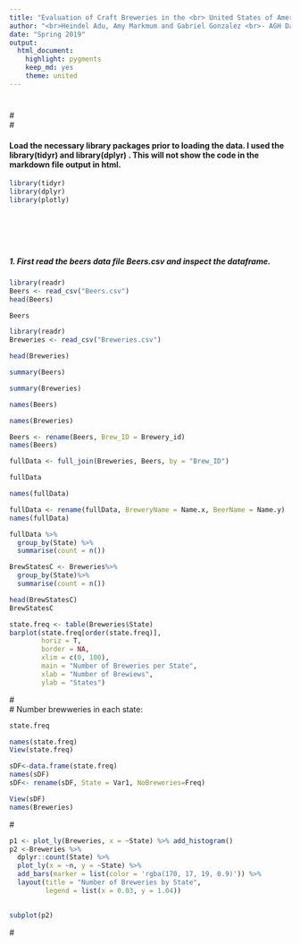 ```yaml
---
title: "Evaluation of Craft Breweries in the <br> United States of America <br>"
author: "<br>Heindel Adu, Amy Markmum and Gabriel Gonzalez <br>- AGH Data Consult Inc."
date: "Spring 2019"
output: 
  html_document: 
    highlight: pygments
    keep_md: yes
    theme: united
---
```

#
#<br>
#

#### Load the necessary library packages prior to loading the data. I used the library(tidyr) and library(dplyr) . This will not show the code in the markdown file output in html.

```r
library(tidyr)
library(dplyr)
library(plotly)
```
# <br>
##### 1. First read the beers data file Beers.csv and inspect the dataframe.

```r
library(readr)
Beers <- read_csv("Beers.csv")
head(Beers)
```

```r
Beers
```
```r
library(readr)
Breweries <- read_csv("Breweries.csv")
```
```r
head(Breweries)
```

```r
summary(Beers)
```
```r
summary(Breweries)
```

```r
names(Beers)
```
```r
names(Breweries)
```
```r
Beers <- rename(Beers, Brew_ID = Brewery_id)
names(Beers)
```

```r
fullData <- full_join(Breweries, Beers, by = "Brew_ID")
```

```r
fullData
```
```r
names(fullData)
```
```r
fullData <- rename(fullData, BreweryName = Name.x, BeerName = Name.y)
names(fullData)
```
```r
fullData %>%
  group_by(State) %>%
  summarise(count = n())

```
```r
BrewStatesC <- Breweries%>%
  group_by(State)%>%
  summarise(count = n())
```
```r
head(BrewStatesC)
BrewStatesC
```
```r
state.freq <- table(Breweries$State)
barplot(state.freq[order(state.freq)], 
        horiz = T,
        border = NA,
        xlim = c(0, 100),
        main = "Number of Breweries per State",
        xlab = "Number of Brewiews",
        ylab = "States")
```
#<br> 
# Number brewweries in each state:

```r
state.freq
```

```r
names(state.freq)
View(state.freq)
```

```r
sDF<-data.frame(state.freq)
names(sDF)
sDF<- rename(sDF, State = Var1, NoBreweries=Freq)
```

```r
View(sDF)
names(Breweries)
```
#<br>
```r
p1 <- plot_ly(Breweries, x = ~State) %>% add_histogram()
p2 <-Breweries %>%
  dplyr::count(State) %>%
  plot_ly(x = ~n, y = ~State) %>%
  add_bars(marker = list(color = 'rgba(170, 17, 19, 0.9)')) %>%
  layout(title = "Number of Breweries by State", 
         legend = list(x = 0.03, y = 1.04)) 
 

subplot(p2) 
```
#<br>